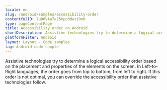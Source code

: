 ```yaml
---
locale: en
slug: /android/samples/accessibility-order
contentfulID: 7uO6VAa7a25mpp8dwzjOnH
type: pageContentPage
title: Accessibility order on Android
shortDescription: Assistive technologies try to determine a logical accessibility order based on the placement and properties of the elements on the screen.
platformFilter: Android
layout: Layout - Code samples
tag: Android code sample
---
```


Assistive technologies try to determine a logical accessibility order based on the placement and properties of the elements on the screen. In Left-to-Right languages, the order goes from top to bottom, from left to right. If this order is not optimal, you can override the accessibility order that assistive technologies follow.

<CodeSample id="accessibility-order" locale="en" platform="android"/>